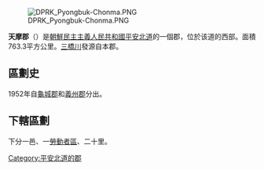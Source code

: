 [[File:DPRK_Pyongbuk-Chonma.PNG|right]]

'''天摩郡'''（{{kor|諺=천마군|漢=天摩郡|羅=Chŏnma gun|f=y}}）是[[朝鮮民主主義人民共和國|朝鮮民主主義人民共和國]][[平安北道|平安北道]]的一個郡，位於该道的西部。面積763.3平方公里。[[三橋川|三橋川]]發源自本郡。

== 區劃史 ==
1952年自[[龜城郡|龜城郡]]和[[義州郡|義州郡]]分出。
== 下轄區劃 ==

下分一邑、一[[勞動者區|勞動者區]]、二十里。

{{平安北道行政區劃}}

{{DEFAULTSORT:Chonma-gun}}
[[Category:平安北道的郡|Category:平安北道的郡]]
